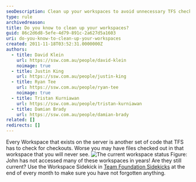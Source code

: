 ```yaml
---
seoDescription: Clean up your workspaces to avoid unnecessary TFS checks and ensure you don't miss important files.
type: rule
archivedreason:
title: Do you know to clean up your workspaces?
guid: 86c2d6d8-5efe-4d79-891c-2a627d5a1603
uri: do-you-know-to-clean-up-your-workspaces
created: 2011-11-18T03:52:31.0000000Z
authors:
  - title: David Klein
    url: https://ssw.com.au/people/david-klein
    noimage: true
  - title: Justin King
    url: https://ssw.com.au/people/justin-king
  - title: Ryan Tee
    url: https://ssw.com.au/people/ryan-tee
    noimage: true
  - title: Tristan Kurniawan
    url: https://ssw.com.au/people/tristan-kurniawan
  - title: Damian Brady
    url: https://ssw.com.au/people/damian-brady
related: []
redirects: []
---
```


Every Workspace that exists on the server is another set of code that TFS has to check for checkouts. Worse you may have files checked out in that workspace that you will never see.
![The current workspace status ](WorkspaceStatus.jpg)
Figure: John has not accessed many of these workspaces in years! Are they still current?
Use the Workspace Sidekick in [Team Foundation Sidekicks](http://www.attrice.info/cm/tfs/index.htm) at the end of every month to make sure you have not forgotten anything.